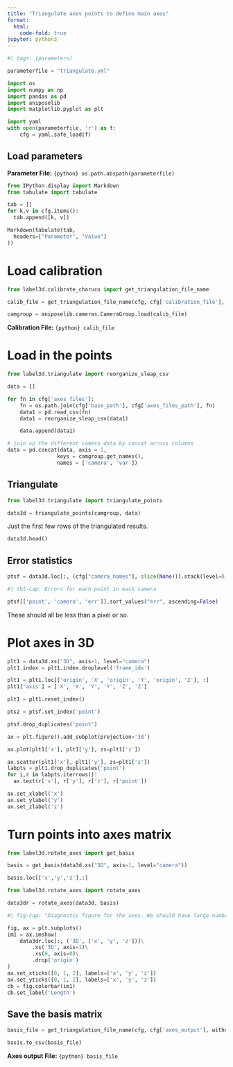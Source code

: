 ```yaml
---
title: "Triangulate axes points to define main axes"
format:
  html:
    code-fold: true
jupyter: python3
---
```



```python
#| tags: [parameters]

parameterfile = "triangulate.yml"
```

```python
import os
import numpy as np
import pandas as pd
import aniposelib
import matplotlib.pyplot as plt
```


```python
import yaml
with open(parameterfile, 'r') as f:
    cfg = yaml.safe_load(f)
```

## Load parameters

**Parameter File:** `{python} os.path.abspath(parameterfile)`

```python
from IPython.display import Markdown
from tabulate import tabulate

tab = []
for k,v in cfg.items():
  tab.append([k, v])

Markdown(tabulate(tab,
  headers=["Parameter", "Value"]
))
```

# Load calibration

```python
from label3d.calibrate_charuco import get_triangulation_file_name

calib_file = get_triangulation_file_name(cfg, cfg['calibration_file'], withdate=False)

camgroup = aniposelib.cameras.CameraGroup.load(calib_file)
```

**Calibration File:** `{python} calib_file`

# Load in the points

```python
from label3d.triangulate import reorganize_sleap_csv

data = []

for fn in cfg['axes_files']:
    fn = os.path.join(cfg['base_path'], cfg['axes_files_path'], fn)
    data1 = pd.read_csv(fn)
    data1 = reorganize_sleap_csv(data1)

    data.append(data1)

# join up the different camera data by concat across columns
data = pd.concat(data, axis = 1, 
                keys = camgroup.get_names(), 
                names = ['camera', 'var'])
```


## Triangulate

```python
from label3d.triangulate import triangulate_points

data3d = triangulate_points(camgroup, data)
```


Just the first few rows of the triangulated results.

```python
data3d.head()
```


## Error statistics

```python
ptsf = data3d.loc[:, (cfg["camera_names"], slice(None))].stack(level=0, future_stack=True).reset_index()
```

```python
#| tbl-cap: Errors for each point in each camera

ptsf[['point', 'camera', 'err']].sort_values("err", ascending=False)
```

These should all be less than a pixel or so.

# Plot axes in 3D

```python
plt1 = data3d.xs("3D", axis=1, level="camera")
plt1.index = plt1.index.droplevel('frame_idx')

plt1 = plt1.loc[['origin', 'X', 'origin', 'Y', 'origin', 'Z'], :]
plt1['axis'] = ['X', 'X', 'Y', 'Y', 'Z', 'Z']

plt1 = plt1.reset_index()
```

```python
pts2 = ptsf.set_index('point')

ptsf.drop_duplicates('point')
```

```python
ax = plt.figure().add_subplot(projection='3d')

ax.plot(plt1['x'], plt1['y'], zs=plt1['z'])

ax.scatter(plt1['x'], plt1['y'], zs=plt1['z'])
labpts = plt1.drop_duplicates('point')
for i,r in labpts.iterrows():
  ax.text(r['x'], r['y'], r['z'], r['point'])

ax.set_xlabel('x')
ax.set_ylabel('y')
ax.set_zlabel('z')
```

# Turn points into axes matrix


```python
from label3d.rotate_axes import get_basis

basis = get_basis(data3d.xs("3D", axis=1, level="camera"))
```

```python
basis.loc[['x','y','z'],:]
```

```python
from label3d.rotate_axes import rotate_axes

data3dr = rotate_axes(data3d, basis)
```


```python
#| fig-cap: "Diagnostic figure for the axes. We should have large numbers in the diagonal, indeally all positive, and close to zero everywhere else. If there are negative numbers in the diagonal, it means the original axes points were left handed and it flipped one axis."

fig, ax = plt.subplots()
im1 = ax.imshow(
    data3dr.loc[:, ('3D', ['x', 'y', 'z'])]\
        .xs('3D', axis=1)\
        .xs(0, axis=0)\
        .drop('origin')
)
ax.set_xticks([0, 1, 2], labels=['x', 'y', 'z'])
ax.set_yticks([0, 1, 2], labels=['x', 'y', 'z'])
cb = fig.colorbar(im1)
cb.set_label('Length')
```

## Save the basis matrix


```python
basis_file = get_triangulation_file_name(cfg, cfg['axes_output'], withdate=False)

basis.to_csv(basis_file)
```

**Axes output File:** `{python} basis_file`
